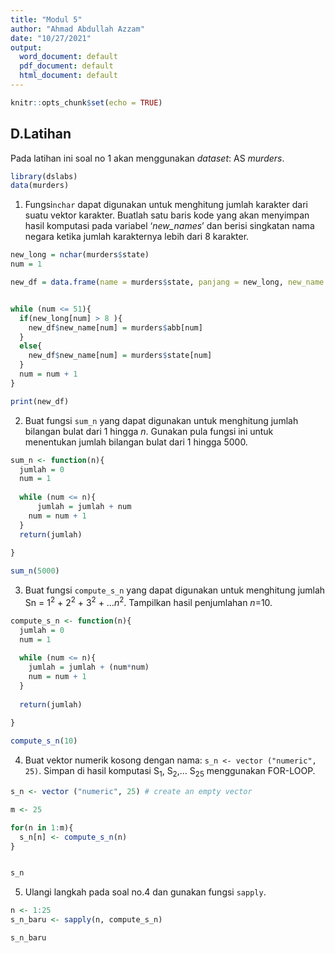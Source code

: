 ```yaml
---
title: "Modul 5"
author: "Ahmad Abdullah Azzam"
date: "10/27/2021"
output:
  word_document: default
  pdf_document: default
  html_document: default
---
```


```r
knitr::opts_chunk$set(echo = TRUE)
```

## D.Latihan
Pada latihan ini soal no 1 akan menggunakan *dataset*: AS *murders*.
```r
library(dslabs)
data(murders)
```

1. Fungsi`nchar` dapat digunakan untuk menghitung jumlah karakter dari suatu vektor karakter. Buatlah satu baris kode yang akan menyimpan hasil komputasi pada variabel '*new_names*' dan berisi singkatan nama negara ketika jumlah karakternya lebih dari 8 karakter.
```r
new_long = nchar(murders$state)
num = 1

new_df = data.frame(name = murders$state, panjang = new_long, new_name = 1:51)


while (num <= 51){
  if(new_long[num] > 8 ){
    new_df$new_name[num] = murders$abb[num]
  }
  else{
    new_df$new_name[num] = murders$state[num]
  }
  num = num + 1
}

print(new_df)
```
2. Buat fungsi `sum_n` yang dapat digunakan untuk menghitung jumlah bilangan bulat dari 1 hingga *n*. Gunakan pula fungsi ini untuk menentukan jumlah bilangan bulat dari 1 hingga 5000.
```r
sum_n <- function(n){
  jumlah = 0
  num = 1
  
  while (num <= n){
      jumlah = jumlah + num
    num = num + 1
  }
  return(jumlah)
  
}

sum_n(5000)
```
3. Buat fungsi `compute_s_n` yang dapat digunakan untuk menghitung jumlah Sn = 1<sup>2</sup> + 2<sup>2</sup> + 3<sup>2</sup> + ...*n*<sup>2</sup>. Tampilkan hasil penjumlahan *n*=10.
```r
compute_s_n <- function(n){
  jumlah = 0
  num = 1
  
  while (num <= n){
    jumlah = jumlah + (num*num)
    num = num + 1
  }
  
  return(jumlah)
  
}

compute_s_n(10)
```
4. Buat vektor numerik kosong dengan nama: `s_n <- vector ("numeric", 25)`.
Simpan di hasil komputasi S<sub>1</sub>, S<sub>2</sub>,... S<sub>25</sub> menggunakan FOR-LOOP.
```r
s_n <- vector ("numeric", 25) # create an empty vector

m <- 25 

for(n in 1:m){
  s_n[n] <- compute_s_n(n)
} 


s_n
```
5. Ulangi langkah pada soal no.4 dan gunakan fungsi `sapply`.
```r
n <- 1:25
s_n_baru <- sapply(n, compute_s_n)

s_n_baru
```